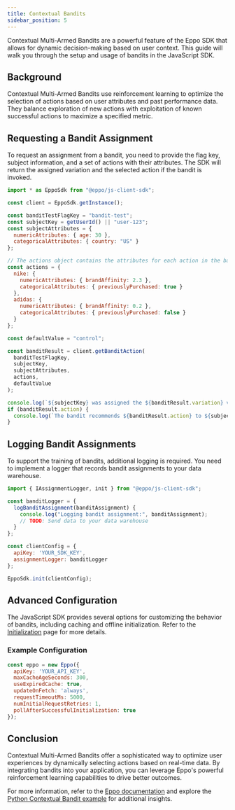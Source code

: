```yaml
---
title: Contextual Bandits
sidebar_position: 5
---
```



Contextual Multi-Armed Bandits are a powerful feature of the Eppo SDK that allows for dynamic decision-making based on user context. This guide will walk you through the setup and usage of bandits in the JavaScript SDK.

## Background

Contextual Multi-Armed Bandits use reinforcement learning to optimize the selection of actions based on user attributes and past performance data. They balance exploration of new actions with exploitation of known successful actions to maximize a specified metric.

## Requesting a Bandit Assignment

To request an assignment from a bandit, you need to provide the flag key, subject information, and a set of actions with their attributes. The SDK will return the assigned variation and the selected action if the bandit is invoked.

```javascript
import * as EppoSdk from "@eppo/js-client-sdk";

const client = EppoSdk.getInstance();

const banditTestFlagKey = "bandit-test";
const subjectKey = getUserId() || "user-123";
const subjectAttributes = {
  numericAttributes: { age: 30 },
  categoricalAttributes: { country: "US" }
};

// The actions object contains the attributes for each action in the bandit.
const actions = {
  nike: {
    numericAttributes: { brandAffinity: 2.3 },
    categoricalAttributes: { previouslyPurchased: true }
  },
  adidas: {
    numericAttributes: { brandAffinity: 0.2 },
    categoricalAttributes: { previouslyPurchased: false }
  }
};

const defaultValue = "control";

const banditResult = client.getBanditAction(
  banditTestFlagKey,
  subjectKey,
  subjectAttributes,
  actions,
  defaultValue
);

console.log(`${subjectKey} was assigned the ${banditResult.variation} variation`);
if (banditResult.action) {
  console.log(`The bandit recommends ${banditResult.action} to ${subjectKey}`);
}
```

## Logging Bandit Assignments

To support the training of bandits, additional logging is required. You need to implement a logger that records bandit assignments to your data warehouse.

```javascript
import { IAssignmentLogger, init } from "@eppo/js-client-sdk";

const banditLogger = {
  logBanditAssignment(banditAssignment) {
    console.log("Logging bandit assignment:", banditAssignment);
    // TODO: Send data to your data warehouse
  }
};

const clientConfig = {
  apiKey: 'YOUR_SDK_KEY',
  assignmentLogger: banditLogger
};

EppoSdk.init(clientConfig);
```

## Advanced Configuration

The JavaScript SDK provides several options for customizing the behavior of bandits, including caching and offline initialization. Refer to the [Initialization](/sdks/client-sdks/javascript/Initialization) page for more details.

### Example Configuration

```javascript
const eppo = new Eppo({
  apiKey: 'YOUR_API_KEY',
  maxCacheAgeSeconds: 300,
  useExpiredCache: true,
  updateOnFetch: 'always',
  requestTimeoutMs: 5000,
  numInitialRequestRetries: 1,
  pollAfterSuccessfulInitialization: true
});
```

## Conclusion

Contextual Multi-Armed Bandits offer a sophisticated way to optimize user experiences by dynamically selecting actions based on real-time data. By integrating bandits into your application, you can leverage Eppo's powerful reinforcement learning capabilities to drive better outcomes.

For more information, refer to the [Eppo documentation](https://docs.geteppo.com) and explore the [Python Contextual Bandit example](https://github.com/Eppo-exp/python-sdk/blob/main/example/03_bandit.py) for additional insights.

